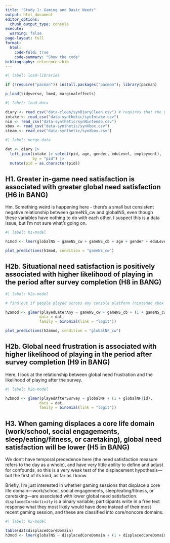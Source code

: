 ```yaml
---
title: "Study 1: Gaming and Basic Needs"
output: html_document
editor_options: 
  chunk_output_type: console
execute: 
  warning: false
page-layout: full
format:
  html:
    code-fold: true
    code-summary: "Show the code"
bibliography: references.bib
---
```


```r
#| label: load-libraries

if (!require("pacman")) install.packages("pacman"); library(pacman)

p_load(tidyverse, lme4, marginaleffects)

```

```r
#| label: load-data

diary <- read_csv("data-clean/synDiaryClean.csv") # requires that the preprocessing script has been run
intake <- read_csv("data-synthetic/synIntake.csv")
nin <- read_csv("data-synthetic/synNintendo.csv")
xbox <- read_csv("data-synthetic/synXbox.csv")
steam <- read_csv("data-synthetic/synXbox.csv")

```

```r
#| label: merge data

dat <- diary |> 
  left_join(intake |> select(pid, age, gender, eduLevel, employment), 
            by = "pid") |> 
  mutate(pid = as.character(pid))

```


## H1. Greater in-game need satisfaction is associated with greater global need satisfaction (H6 in BANG)

::: {.callout-note}
Hm. Something weird is happening here - there's a small but consistent negative relationship between gameNS_cw and globalNS, even though these variables have nothing to do with each other. I suspect this is a data issue, but I'm not sure what's going on.
:::

```r
#| label: h1-model

h1mod <- lmer(globalNS ~ gameNS_cw + gameNS_cb + age + gender + eduLevel + employment + (1 + gameNS_cw|pid), data = dat)

plot_predictions(h1mod, condition = "gameNS_cw")

```


## H2b. Situational need satisfaction is positively associated with higher likelihood of playing in the period after survey completion (H8 in BANG)

```r
#| label: h2a-model

# find out if people played across any console platform (nintendo xbox steam)

h2amod <- glmer(playedLaterAny ~ gameNS_cw + gameNS_cb + (1 + gameNS_cw|pid), 
               data = dat,
               family = binomial(link = "logit"))

plot_predictions(h2amod, condition = "globalNF_cw")

```



## H2b. Global need frustration is associated with higher likelihood of playing in the period after survey completion (H9 in BANG)

Here, I look at the relationship between global need frustration and the likelihood of playing after the survey. 

```r
#| label: h2b-model

h2bmod <- glmer(playedAfterSurvey ~ globalNF + (1 + globalNF|id), 
               data = dat,
               family = binomial(link = "logit"))

```


## H3. When gaming displaces a core life domain (work/school, social engagements, sleep/eating/fitness, or caretaking), global need satisfaction will be lower (H5 in BANG)

We don't have temporal precedence here (the need satisfaction measure refers to the day as a whole), and have very little ability to define and adjust for confounds, so this is a very weak test of the displacement hypothesis---but the first of its kind, as far as I know. 

Briefly, I'm just interested in whether gaming sessions that displace a core life domain---work/school, social engagements, sleep/eating/fitness, or caretaking---are associated with lower global need satisfaction. `displacedCoreActivity` is a binary variable; participants write in a free text response what they most likely would have done instead of their most recent gaming session, and these are classified into core/noncore domains. 

```r
#| label: h3-model

table(dat$displacedCoreDomain)
h3mod <- lmer(globalNS ~ displacedCoreDomain + (1 + displacedCoreDomain|id), data = dat)

```
